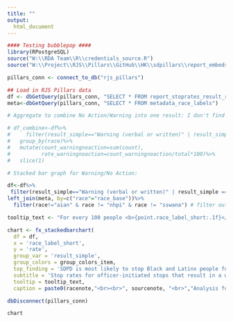 ```yaml
---
title: ""
output:
  html_document
---
```

<!-- link to Google Font -->
<link href="https://fonts.googleapis.com/css2?family=Inter:wght@100;200;300;400;500;600;700;800;900&display=swap" rel="stylesheet">

```r

#### Testing bubblepop ####
library(RPostgreSQL)
source("W:\\RDA Team\\R\\credentials_source.R")
source("W:\\Project\\RJS\\Pillars\\GitHub\\HK\\sdpillars\\report_embeds\\chart_functions.R")

pillars_conn <- connect_to_db("rjs_pillars")

## Load in RJS Pillars data
df <- dbGetQuery(pillars_conn, "SELECT * FROM report_stoprates_result_race_person") 
meta<-dbGetQuery(pillars_conn, "SELECT * FROM metadata_race_labels")

# Aggregate to combine No Action/Warning into one result: I don't find that these results are as compelling we don't see as many racial disparities across rates, I think I would vote to do the stacked bar graph route

# df_combine<-df%>%
#     filter(result_simple=="Warning (verbal or written)" | result_simple =="No Action")%>%
#   group_by(race)%>%
#   mutate(count_warningnoaction=sum(count),
#          rate_warningnoaction=count_warningnoaction/total*100)%>%
#   slice(1)

# Stacked bar graph for Warning/No Action:

df<-df%>%
 filter(result_simple=="Warning (verbal or written)" | result_simple =="No Action")%>%
left_join(meta, by=c("race"="race_base"))%>%
  filter(race!="aian" & race != "nhpi" & race != "sswana") # filter out aian/nhpi/sswana for now

tooltip_text <- "For every 100 people <b>{point.race_label_short:.1f}</b> people in San Diego stopped for an officer-initiated stop, SDPD stopped <b>{point.rate:.1f}</b> people perceived as <b>{point.race_label_short:.1f}</b> for stops that resulted in  <b>{point.result_simple:.1f}</b>, a total of <b>{point.count:,0f}</b> people."

chart <- fx_stackedbarchart(  
  df = df,
  x = 'race_label_short',
  y = 'rate',
  group_var = 'result_simple',
  group_colors = group_colors_item,
  top_finding = 'SDPD is most likely to stop Black and Latinx people for stops that then result in no action',
  subtitle = 'Stop rates for officer-initiated stops that result in a warning or no action by race',
  tooltip = tooltip_text,
  caption = paste0(racenote,"<br><br>", sourcenote, "<br>","Analysis for all officer-initiated stops.","<br>"))

dbDisconnect(pillars_conn)


```

```r
chart

```



<script>
  widg = document.getElementsByClassName('html-widget'); //find widgets
  for (let i = 0; i < widg.length; i++) { //loop through
    document.getElementsByClassName('highchart')[i].style.width = '100%'; //adjust width
    document.getElementsByClassName('highchart')[i].style.height = '100%'; //adjust height
  }
</script>